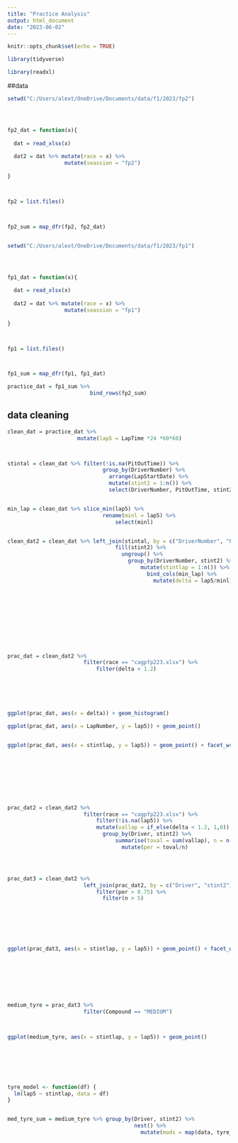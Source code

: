 ```yaml
---
title: "Practice Analysis"
output: html_document
date: "2023-06-02"
---
```


```r
knitr::opts_chunk$set(echo = TRUE)
```


```r


library(tidyverse)

library(readxl)


```

##data

```r

setwd("C:/Users/alext/OneDrive/Documents/data/f1/2023/fp2")




fp2_dat = function(x){
  
  dat = read_xlsx(x)
  
  dat2 = dat %>% mutate(race = x) %>%
                  mutate(seassion = "fp2")
  
}



fp2 = list.files()



fp2_sum = map_dfr(fp2, fp2_dat)


setwd("C:/Users/alext/OneDrive/Documents/data/f1/2023/fp1")




fp1_dat = function(x){
  
  dat = read_xlsx(x)
  
  dat2 = dat %>% mutate(race = x) %>%
                  mutate(seassion = "fp1")
  
}



fp1 = list.files()



fp1_sum = map_dfr(fp1, fp1_dat)

practice_dat = fp1_sum %>% 
                          bind_rows(fp2_sum)

```


## data cleaning

```r



clean_dat = practice_dat %>%
                      mutate(lap5 = LapTime *24 *60*60) 



stintal = clean_dat %>% filter(!is.na(PitOutTime)) %>%
                              group_by(DriverNumber) %>%
                                arrange(LapStartDate) %>%
                                mutate(stint2 = 1:n()) %>%
                                select(DriverNumber, PitOutTime, stint2)


min_lap = clean_dat %>% slice_min(lap5) %>%
                              rename(minl = lap5) %>%
                                  select(minl)


clean_dat2 = clean_dat %>% left_join(stintal, by = c("DriverNumber", "PitOutTime")) %>%
                                  fill(stint2) %>%
                                    ungroup() %>%
                                      group_by(DriverNumber, stint2) %>%
                                          mutate(stintlap = 1:n()) %>%
                                            bind_cols(min_lap) %>%
                                              mutate(delta = lap5/minl)
                      











```



```r

prac_dat = clean_dat2 %>%
                        filter(race == "cagpfp223.xlsx") %>%
                            filter(delta < 1.2)
 





ggplot(prac_dat, aes(x = delta)) + geom_histogram()

ggplot(prac_dat, aes(x = LapNumber, y = lap5)) + geom_point()



```



```r


ggplot(prac_dat, aes(x = stintlap, y = lap5)) + geom_point() + facet_wrap(~Compound)










```



```r


prac_dat2 = clean_dat2 %>%
                        filter(race == "cagpfp223.xlsx") %>%
                            filter(!is.na(lap5)) %>%
                            mutate(vallap = if_else(delta < 1.2, 1,0))  %>%
                              group_by(Driver, stint2) %>%
                                  summarise(toval = sum(vallap), n = n()) %>%
                                    mutate(per = toval/n)




prac_dat3 = clean_dat2 %>% 
                        left_join(prac_dat2, by = c("Driver", "stint2")) %>%
                            filter(per > 0.75) %>%
                              filter(n > 5)
 






ggplot(prac_dat3, aes(x = stintlap, y = lap5)) + geom_point() + facet_wrap(~Compound)









```



```r




medium_tyre = prac_dat3 %>%
                        filter(Compound == "MEDIUM")



ggplot(medium_tyre, aes(x = stintlap, y = lap5)) + geom_point() 








```




```r




tyre_model <- function(df) {
  lm(lap5 ~ stintlap, data = df)
}


med_tyre_sum = medium_tyre %>% group_by(Driver, stint2) %>%
                                        nest() %>%
                                          mutate(mods = map(data, tyre_model))    





```